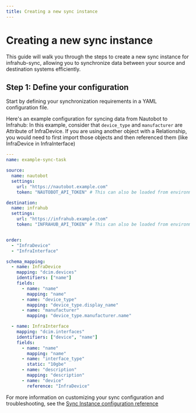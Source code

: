 ```yaml
---
title: Creating a new sync instance
---
```


# Creating a new sync instance

This guide will walk you through the steps to create a new sync instance for infrahub-sync, allowing you to synchronize data between your source and destination systems efficiently.

## Step 1: Define your configuration

Start by defining your synchronization requirements in a YAML configuration file.

Here's an example configuration for syncing data from Nautobot to Infrahub:
In this example, consider that `device_type` and  `manufacturer` are Attribute of InfraDevice. If you are using another object with a Relationship, you would need to first import those objects and then referenced them (like InfraDevice in InfraInterface)

```yaml
---
name: example-sync-task

source:
  name: nautobot
  settings:
    url: "https://nautobot.example.com"
    token: "NAUTOBOT_API_TOKEN" # This can also be loaded from environment variables

destination:
  name: infrahub
  settings:
    url: "https://infrahub.example.com"
    token: "INFRAHUB_API_TOKEN" # This can also be loaded from environment variables


order:
  - "InfraDevice"
  - "InfraInterface"

schema_mapping:
  - name: InfraDevice
    mapping: "dcim.devices"
    identifiers: ["name"]
    fields:
      - name: "name"
        mapping: "name"
      - name: "device_type"
        mapping: "device_type.display_name"
      - name: "manufacturer"
        mapping: "device_type.manufacturer.name"

  - name: InfraInterface
    mapping: "dcim.interfaces"
    identifiers: ["device", "name"]
    fields:
      - name: "name"
        mapping: "name"
      - name: "interface_type"
        static: "10gbe"
      - name: "description"
        mapping: "description"
      - name: "device"
        reference: "InfraDevice"
```

For more information on customizing your sync configuration and troubleshooting, see the [Sync Instance configuration reference](../reference/config)
